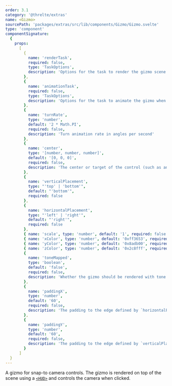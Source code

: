 ```yaml
---
order: 3.1
category: '@threlte/extras'
name: <Gizmo>
sourcePath: 'packages/extras/src/lib/components/Gizmo/Gizmo.svelte'
type: 'component'
componentSignature:
  {
    props:
      [
        {
          name: 'renderTask',
          required: false,
          type: 'TaskOptions',
          description: 'Options for the task to render the gizmo scene in the viewport. By default, this happens after the `autoRenderTask`.'
        },
        {
          name: 'animationTask',
          required: false,
          type: 'TaskOptions',
          description: 'Options for the task to animate the gizmo when the user clicks one of the handles. By default, this task is added to the `mainStage`.'
        },
        {
          name: 'turnRate',
          type: 'number',
          default: '2 * Math.PI',
          required: false,
          description: 'Turn animation rate in angles per second'
        },
        {
          name: 'center',
          type: '[number, number, number]',
          default: '[0, 0, 0]',
          required: false,
          description: 'The center or target of the control (such as an orbit controller), if it exists.'
        },
        {
          name: 'verticalPlacement',
          type: "'top' | 'bottom'",
          default: "'bottom'",
          required: false
        },
        {
          name: 'horizontalPlacement',
          type: "'left' | 'right'",
          default: "'right'",
          required: false
        },
        { name: 'scale', type: 'number', default: '1', required: false },
        { name: 'xColor', type: 'number', default: '0xff3653', required: false },
        { name: 'yColor', type: 'number', default: '0x8adb00', required: false },
        { name: 'zColor', type: 'number', default: '0x2c8fff', required: false },
        {
          name: 'toneMapped',
          type: 'boolean',
          default: 'false',
          required: false,
          description: 'Whether the gizmo should be rendered with tone mapping applied. If set to `true`, the tone mapping declared on `<Canvas>` is used.'
        },
        {
          name: 'paddingX',
          type: 'number',
          default: '60',
          required: false,
          description: 'The padding to the edge defined by `horizontalPlacement`.'
        },
        {
          name: 'paddingY',
          type: 'number',
          default: '60',
          required: false,
          description: 'The padding to the edge defined by `verticalPlacement`.'
        }
      ]
  }
---
```


A gizmo for snap-to camera controls. The gizmo is rendered on top of the scene using a [`<HUD>`](/docs/reference/extras/hud) and controls the camera when clicked.

<Example path="extras/gizmo" />
